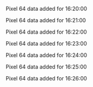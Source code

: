Pixel 64 data added for 16:20:00

Pixel 64 data added for 16:21:00

Pixel 64 data added for 16:22:00

Pixel 64 data added for 16:23:00

Pixel 64 data added for 16:24:00

Pixel 64 data added for 16:25:00

Pixel 64 data added for 16:26:00

